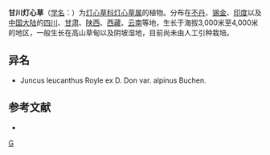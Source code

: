 {{Speciesbox 
| taxon = Juncus leucanthus
| authority = Royle ex D. Don
}}

'''甘川灯心草'''（[[学名|学名]]：{{lang|la|''Juncus leucanthus''}}）为[[灯心草科|灯心草科]][[灯心草属|灯心草属]]的植物。分布在[[不丹|不丹]]、[[锡金|锡金]]、[[印度|印度]]以及[[中国大陆|中国大陆]]的[[四川|四川]]、[[甘肃|甘肃]]、[[陕西|陕西]]、[[西藏|西藏]]、[[云南|云南]]等地，生长于海拔3,000米至4,000米的地区，一般生长在高山草甸以及阴坡湿地，目前尚未由人工引种栽培。

== 异名 ==
* Juncus leucanthus Royle ex D. Don var. alpinus Buchen.

== 参考文献 ==
<div class="references-small">
* {{cite web| url =http://www.bioinfo.cn/db05/KmzwSpecies.php?action=view&id=11533| title =甘川灯心草| work =《中国高等植物数据库全库》| publisher =中国科学院微生物研究所| author =昆明植物研究所| accessdate =2009-02-24| deadurl =yes| archiveurl =https://web.archive.org/web/20160305110327/http://www.bioinfo.cn/db05/KmzwSpecies.php?action=view&id=11533| archivedate =2016-03-05}}
</div>
{{Taxonbar|from=Q15227631}}

[[Category:灯心草属|G]]


{{植物小作品}}